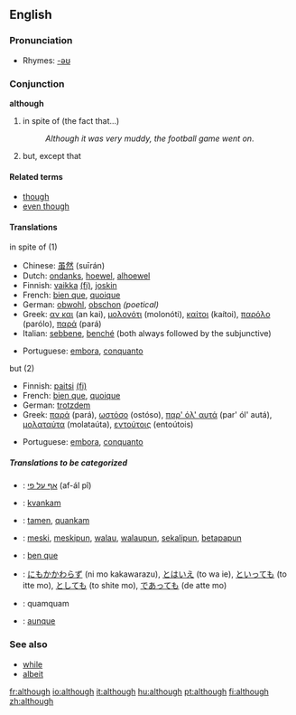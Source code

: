 ==English==

{{rank|bed|living|view|532|although|knowledge|hath|table}}

===Pronunciation===
*Rhymes: [[Rhymes:English:-əʊ|-əʊ]]

===Conjunction===
'''although'''

# in spite of (the fact that...) 
#:''Although it was very muddy, the football game went on''.
# but, except that

====Related terms====
*[[though]]
*[[even though]]

====Translations====
;in spite of (1)
{{top}}
*Chinese: [[虽然]] (suīrán)
*Dutch: [[ondanks]], [[hoewel]], [[alhoewel]]
*Finnish: [[vaikka]] [[:fi:vaikka|(fi)]], [[joskin]]
*French: [[bien que]], [[quoique]]
*German: [[obwohl]], [[obschon]] ''(poetical)''
*Greek: [[αν και]] (an kai), [[μολονότι]] (molonóti), [[καίτοι]] (kaítoi), [[παρόλο]] (parólo), [[παρά]] (pará)
*Italian: [[sebbene]], [[benché]] (both always followed by the subjunctive)
{{mid}}
*Portuguese: [[embora]], [[conquanto]]
{{bottom}}

;but (2)
{{top}}
*Finnish: [[paitsi]] [[:fi:paitsi|(fi)]]
*French: [[bien que]], [[quoique]]
*German: [[trotzdem]]
*Greek: [[παρά]] (pará), [[ωστόσο]] (ostóso), [[παρ' όλ' αυτά]] (par' ól' autá), [[μολαταύτα]] (molataúta), [[εντούτοις]] (entoútois)
{{mid}}
*Portuguese: [[embora]], [[conquanto]]
{{bottom}}

=====Translations to be categorized=====
{{checktrans}}

*{{ttbc|Hebrew}}: [[אף על פי]]  (af-ál pî)
*{{ttbc|Esperanto}}: [[kvankam]]
*{{ttbc|Ido}}: [[tamen]], [[quankam]]
*{{ttbc|Indonesian}}: [[meski]], [[meskipun]], [[walau]], [[walaupun]], [[sekalipun]], [[betapapun]]
*{{ttbc|Interlingua}}: [[ben que]]
*{{ttbc|Japanese}}: [[にもかかわらず]] (ni mo kakawarazu), [[とはいえ]] (to wa ie), [[といっても]] (to itte mo), [[としても]] (to shite mo), [[であっても]] (de atte mo)
*{{ttbc|Latin}}: quamquam
*{{ttbc|Spanish}}: [[aunque]]

===See also===
*[[while]]
*[[albeit]]

[[fr:although]]
[[io:although]]
[[it:although]]
[[hu:although]]
[[pt:although]]
[[fi:although]]
[[zh:although]]
